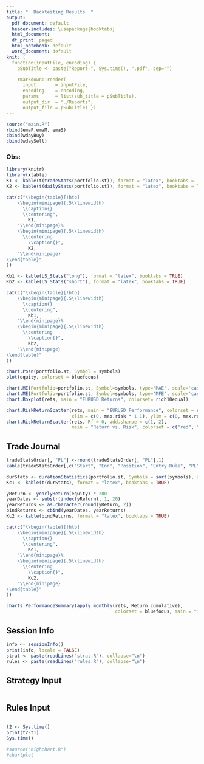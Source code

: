 ```yaml
---
title: "  Backtesting Results  "
output:
  pdf_document: default
  header-includes: \usepackage{booktabs}
  html_document:
  df_print: paged
  html_notebook: default
  word_document: default
knit: (
  function(inputFile, encoding) { 
    pSubTitle <- paste("Report-", Sys.time(), ".pdf", sep="")

    rmarkdown::render( 
      input       = inputFile, 
      encoding    = encoding, 
      params      = list(sub_title = pSubTitle), 
      output_dir  = "./Reports",     
      output_file = pSubTitle) })
---
```


```r
source("main.R")
rbind(emaF,emaM, emaS)
cbind(wdayBuy)
cbind(wdaySell)
```

### Obs:

\newpage

```r

library(knitr)
library(xtable)
K1 <- kable(t(tradeStats(portfolio.st)), format = "latex", booktabs = TRUE)
K2 <- kable(t(dailyStats(portfolio.st)), format = "latex", booktabs = TRUE)

cat(c("\\begin{table}[!htb]
    \\begin{minipage}{.5\\linewidth}
      \\caption{}
      \\centering",
        K1,
    "\\end{minipage}%
    \\begin{minipage}{.5\\linewidth}
      \\centering
        \\caption{}",
        K2,
    "\\end{minipage} 
\\end{table}"
)) 
```

```r
Kb1 <- kable(LS_Stats("long"), format = "latex", booktabs = TRUE)
Kb2 <- kable(LS_Stats("short"), format = "latex", booktabs = TRUE)

cat(c("\\begin{table}[!htb]
    \\begin{minipage}{.5\\linewidth}
      \\caption{}
      \\centering",
        Kb1,
    "\\end{minipage}%
    \\begin{minipage}{.5\\linewidth}
      \\centering
        \\caption{}",
        Kb2,
    "\\end{minipage} 
\\end{table}"
)) 
```

```r
chart.Posn(portfolio.st, Symbol = symbols)
plot(equity, colorset = bluefocus)
```

\newpage

```r
chart.ME(Portfolio=portfolio.st, Symbol=symbols, type='MAE', scale='cash')
chart.ME(Portfolio=portfolio.st, Symbol=symbols, type='MFE', scale='cash')
chart.Boxplot(rets, main = "EURUSD Returns", colorset= rich10equal)
```

```r
chart.RiskReturnScatter(rets, main = "EURUSD Performance", colorset = rich10equal,
                        xlim = c(0, max.risk * 1.1), ylim = c(0, max.return))
chart.RiskReturnScatter(rets, Rf = 0, add.sharpe = c(1, 2),
                        main = "Return vs. Risk", colorset = c("red", "blue"))
```

\newpage
## Trade Journal
```r
tradeStatsOrder[, "PL"] <-round(tradeStatsOrder[, "PL"],1)
kable(tradeStatsOrder[,c("Start", "End", "Position", "Entry.Rule", "PL", "Close Rule")])

durStats <- durationStatistics(portfolio.st, Symbols = sort(symbols), aggregate = FALSE)
Kc1 <- kable(t(durStats), format = "latex", booktabs = TRUE)

yReturn <- yearlyReturn(equity) * 200
yearDates <- substr(index(yReturn), 1, 20)
yearReturns <- as.character(round(yReturn, 2))
bindReturns <- cbind(yearDates, yearReturns)
Kc2 <- kable(bindReturns, format = "latex", booktabs = TRUE)

cat(c("\\begin{table}[!htb]
    \\begin{minipage}{.5\\linewidth}
      \\caption{}
      \\centering",
        Kc1,
    "\\end{minipage}%
    \\begin{minipage}{.5\\linewidth}
      \\centering
        \\caption{}",
        Kc2,
    "\\end{minipage} 
\\end{table}"
)) 
```

```r
charts.PerformanceSummary(apply.monthly(rets, Return.cumulative),
                                        colorset = bluefocus, main = "Strategy Performance")
```

\newpage
## Session Info
```r
info <- sessionInfo()
print(info, locale = FALSE)
strat <- paste(readLines("strat.R"), collapse="\n")
rules <- paste(readLines("rules.R"), collapse="\n")
```

\newpage
## Strategy Input
```r
```

\newpage
## Rules Input
```r
```

```r
t2 <- Sys.time()
print(t2-t1)
Sys.time()
```

```r
#source("highchart.R")
#chartplot
```

